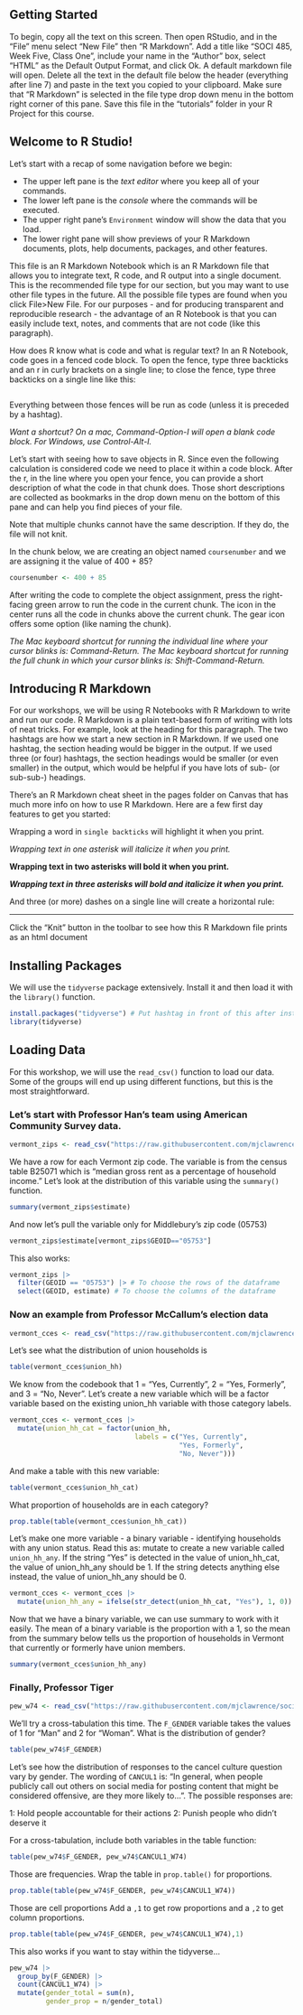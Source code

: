 ## Getting Started

To begin, copy all the text on this screen. Then open RStudio, and in the "File" menu select "New File" then "R Markdown". Add a title like "SOCI 485, Week Five, Class One", include your name in the "Author" box, select "HTML" as the Default Output Format, and click Ok. A default markdown file will open. Delete all the text in the default file below the header (everything after line 7) and paste in the text you copied to your clipboard. Make sure that "R Markdown" is selected in the file type drop down menu in the bottom right corner of this pane. Save this file in the "tutorials" folder in your R Project for this course.

## Welcome to R Studio!

Let's start with a recap of some navigation before we begin:

- The upper left pane is the *text editor* where you keep all of your commands.
- The lower left pane is the *console* where the commands will be executed.
- The upper right pane's `Environment` window will show the data that you load.
- The lower right pane will show previews of your R Markdown documents, plots, help documents, packages, and other features.

This file is an R Markdown Notebook which is an R Markdown file that allows you to integrate text, R code, and R output into a single document. This is the recommended file type for our section, but you may want to use other file types in the future. All the possible file types are found when you click File>New File. For our purposes - and for producing transparent and reproducible research - the advantage of an R Notebook is that you can easily include text, notes, and comments that are not code (like this paragraph).

How does R know what is code and what is regular text? In an R Notebook, code goes in a fenced code block. To open the fence, type three backticks and an r in curly brackets on a single line; to close the fence, type three backticks on a single line like this:

```r

```

Everything between those fences will be run as code (unless it is preceded by a hashtag).

*Want a shortcut? On a mac, Command-Option-I will open a blank code block. For Windows, use Control-Alt-I.*

Let's start with seeing how to save objects in R. Since even the following calculation is considered code we need to place it within a code block. After the r, in the line where you open your fence, you can provide a short description of what the code in that chunk does. Those short descriptions are collected as bookmarks in the drop down menu on the bottom of this pane and can help you find pieces of your file.

Note that multiple chunks cannot have the same description. If they do, the file will not knit.

In the chunk below, we are creating an object named `coursenumber` and we are assigning it the value of 400 + 85?

```r
coursenumber <- 400 + 85
```

After writing the code to complete the object assignment, press the right-facing green arrow to run the code in the current chunk. The icon in the center runs all the code in chunks above the current chunk. The gear icon offers some option (like naming the chunk).

*The Mac keyboard shortcut for running the individual line where your cursor blinks is: Command-Return. The Mac keyboard shortcut for running the full chunk in which your cursor blinks is: Shift-Command-Return.*

## Introducing R Markdown

For our workshops, we will be using R Notebooks with R Markdown to write and run our code. R Markdown is a plain text-based form of writing with lots of neat tricks. For example, look at the heading for this paragraph. The two hashtags are how we start a new section in R Markdown. If we used one hashtag, the section heading would be bigger in the output. If we used three (or four) hashtags, the section headings would be smaller (or even smaller) in the output, which would be helpful if you have lots of sub- (or sub-sub-) headings.

There's an R Markdown cheat sheet in the pages folder on Canvas that has much more info on how to use R Markdown. Here are a few first day features to get you started:

Wrapping a word in `single backticks` will highlight it when you print.

*Wrapping text in one asterisk will italicize it when you print.*

**Wrapping text in two asterisks will bold it when you print.**

***Wrapping text in three asterisks will bold and italicize it when you print.***

And three (or more) dashes on a single line will create a horizontal rule:

---

Click the "Knit" button in the toolbar to see how this R Markdown file prints as an html document

\pagebreak

## Installing Packages

We will use the `tidyverse` package extensively. Install it and then load it with the `library()` function.

```r
install.packages("tidyverse") # Put hashtag in front of this after installing
library(tidyverse)
```

## Loading Data

For this workshop, we will use the `read_csv()` function to load our data. Some of the groups will end up using different functions, but this is the most straightforward.

### Let's start with Professor Han's team using American Community Survey data.

```r
vermont_zips <- read_csv("https://raw.githubusercontent.com/mjclawrence/soci485_f22/master/data/vermont_zips.csv")
```

We have a row for each Vermont zip code. The variable is from the census table B25071 which is "median gross rent as a percentage of household income." Let's look at the distribution of this variable using the `summary()` function.

```r
summary(vermont_zips$estimate)
```

And now let's pull the variable only for Middlebury's zip code (05753)

```r
vermont_zips$estimate[vermont_zips$GEOID=="05753"]
```

This also works:

```r
vermont_zips |> 
  filter(GEOID == "05753") |> # To choose the rows of the dataframe
  select(GEOID, estimate) # To choose the columns of the dataframe
```

### Now an example from Professor McCallum's election data

```r
vermont_cces <- read_csv("https://raw.githubusercontent.com/mjclawrence/soci485_f22/master/data/vermont_cces.csv")
```

Let's see what the distribution of union households is

```r
table(vermont_cces$union_hh)
```

We know from the codebook that 1 = "Yes, Currently", 2 = "Yes, Formerly", and 3 = "No, Never". Let's create a new variable which will be a factor variable based on the existing union_hh variable with those category labels.

```r
vermont_cces <- vermont_cces |> 
  mutate(union_hh_cat = factor(union_hh,
                               labels = c("Yes, Currently",
                                          "Yes, Formerly",
                                          "No, Never")))
```

And make a table with this new variable:

```r
table(vermont_cces$union_hh_cat)
```

What proportion of households are in each category?

```r
prop.table(table(vermont_cces$union_hh_cat))
```

Let's make one more variable - a binary variable - identifying households with any union status. Read this as: mutate to create a new variable called `union_hh_any`. If the string "Yes" is detected in the value of union_hh_cat, the value of union_hh_any should be 1. If the string detects anything else instead, the value of union_hh_any should be 0.

```r
vermont_cces <- vermont_cces |> 
  mutate(union_hh_any = ifelse(str_detect(union_hh_cat, "Yes"), 1, 0))
```

Now that we have a binary variable, we can use summary to work with it easily. The mean of a binary variable is the proportion with a 1, so the mean from the summary below tells us the proportion of households in Vermont that currently or formerly have union members.

```r
summary(vermont_cces$union_hh_any)
```

### Finally, Professor Tiger

```r
pew_w74 <- read_csv("https://raw.githubusercontent.com/mjclawrence/soci485_f22/master/data/pew_w74.csv")
```

We'll try a cross-tabulation this time. The `F_GENDER` variable takes the values of 1 for "Man" and 2 for "Woman". What is the distribution of gender?

```r
table(pew_w74$F_GENDER)
```

Let's see how the distribution of responses to the cancel culture question vary by gender. The wording of `CANCUL1` is: "In general, when people publicly call out others on social media for posting content that might be considered offensive, are they more likely to...". The possible responses are:

1: Hold people accountable for their actions
2: Punish people who didn't deserve it

For a cross-tabulation, include both variables in the table function:

```r
table(pew_w74$F_GENDER, pew_w74$CANCUL1_W74)
```

Those are frequencies. Wrap the table in `prop.table()` for proportions.

```r
prop.table(table(pew_w74$F_GENDER, pew_w74$CANCUL1_W74))
```

Those are cell proportions Add a `,1` to get row proportions and a `,2` to get column proportions.

```r
prop.table(table(pew_w74$F_GENDER, pew_w74$CANCUL1_W74),1)
```

This also works if you want to stay within the tidyverse...

```r
pew_w74 |> 
  group_by(F_GENDER) |> 
  count(CANCUL1_W74) |> 
  mutate(gender_total = sum(n),
         gender_prop = n/gender_total)
```

